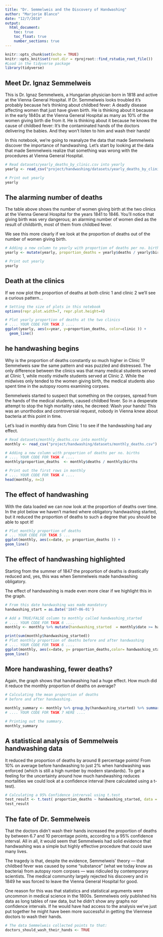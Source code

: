 ```yaml
---
title: "Dr. Semmelweis and the Discovery of Handwashing"
author: "Marjorie Blanco"
date: "12/7/2018"
output:
  html_document:
    toc: true
    toc_float: true
    number_sections: true
---
```


```r
knitr::opts_chunk$set(echo = TRUE)
knitr::opts_knit$set(root.dir = rprojroot::find_rstudio_root_file())
#Load in the tidyverse package
library(tidyverse)
```

## Meet Dr. Ignaz Semmelweis

This is Dr. Ignaz Semmelweis, a Hungarian physician born in 1818 and active at the Vienna General Hospital. If Dr. Semmelweis looks troubled it's probably because he's thinking about childbed fever: A deadly disease affecting women that just have given birth. He is thinking about it because in the early 1840s at the Vienna General Hospital as many as 10% of the women giving birth die from it. He is thinking about it because he knows the cause of childbed fever: It's the contaminated hands of the doctors delivering the babies. And they won't listen to him and wash their hands!

In this notebook, we're going to reanalyze the data that made Semmelweis discover the importance of handwashing. Let's start by looking at the data that made Semmelweis realize that something was wrong with the procedures at Vienna General Hospital.

```r
# Read datasets/yearly_deaths_by_clinic.csv into yearly
yearly <- read_csv("project/handwashing/datasets/yearly_deaths_by_clinic.csv")

# Print out yearly
yearly
```

## The alarming number of deaths

The table above shows the number of women giving birth at the two clinics at the Vienna General Hospital for the years 1841 to 1846. You'll notice that giving birth was very dangerous; an alarming number of women died as the result of childbirth, most of them from childbed fever.

We see this more clearly if we look at the proportion of deaths out of the number of women giving birth.

```r
# Adding a new column to yearly with proportion of deaths per no. births
yearly <- mutate(yearly, proportion_deaths = yearly$deaths / yearly$births)

# Print out yearly
yearly
```

## Death at the clinics

If we now plot the proportion of deaths at both clinic 1 and clinic 2 we'll see a curious pattern...

```r
# Setting the size of plots in this notebook
options(repr.plot.width=7, repr.plot.height=4)

# Plot yearly proportion of deaths at the two clinics
# .... YOUR CODE FOR TASK 3 ....
ggplot(yearly, aes(x=year, y=proportion_deaths, color=clinic )) +
  geom_line()
```

## he handwashing begins
Why is the proportion of deaths constantly so much higher in Clinic 1? Semmelweis saw the same pattern and was puzzled and distressed. The only difference between the clinics was that many medical students served at Clinic 1, while mostly midwife students served at Clinic 2. While the midwives only tended to the women giving birth, the medical students also spent time in the autopsy rooms examining corpses.

Semmelweis started to suspect that something on the corpses, spread from the hands of the medical students, caused childbed fever. So in a desperate attempt to stop the high mortality rates, he decreed: Wash your hands! This was an unorthodox and controversial request, nobody in Vienna knew about bacteria at this point in time.

Let's load in monthly data from Clinic 1 to see if the handwashing had any effect.

```r
# Read datasets/monthly_deaths.csv into monthly
monthly <- read_csv("project/handwashing/datasets/monthly_deaths.csv")

# Adding a new column with proportion of deaths per no. births
# .... YOUR CODE FOR TASK 4 ....
monthly$proportion_deaths  <- monthly$deaths / monthly$births

# Print out the first rows in monthly
# .... YOUR CODE FOR TASK 4 ....
head(monthly, n=1)
```

## The effect of handwashing
With the data loaded we can now look at the proportion of deaths over time. In the plot below we haven't marked where obligatory handwashing started, but it reduced the proportion of deaths to such a degree that you should be able to spot it!

```r
# Plot monthly proportion of deaths
# ... YOUR CODE FOR TASK 5 ...
ggplot(monthly, aes(x=date, y= proportion_deaths )) +
geom_line()
```


## The effect of handwashing highlighted
Starting from the summer of 1847 the proportion of deaths is drastically reduced and, yes, this was when Semmelweis made handwashing obligatory.

The effect of handwashing is made even more clear if we highlight this in the graph.

```r
# From this date handwashing was made mandatory
handwashing_start = as.Date('1847-06-01')

# Add a TRUE/FALSE column to monthly called handwashing_started
# .... YOUR CODE FOR TASK 6 ....
monthly <- monthly %>% mutate(handwashing_started  = monthly$date >= handwashing_start)

print(sum(monthly$handwashing_started))
# Plot monthly proportion of deaths before and after handwashing
# .... YOUR CODE FOR TASK 6 ....
ggplot(monthly, aes(x=date, y= proportion_deaths,color= handwashing_started)) +
geom_line()
```

## More handwashing, fewer deaths?
Again, the graph shows that handwashing had a huge effect. How much did it reduce the monthly proportion of deaths on average?

```r
# Calculating the mean proportion of deaths 
# before and after handwashing.

monthly_summary <- monthly %>% group_by(handwashing_started) %>% summarise(mean(proportion_deaths))
# .... YOUR CODE FOR TASK 7 HERE ....

# Printing out the summary.
monthly_summary
```

## A statistical analysis of Semmelweis handwashing data

It reduced the proportion of deaths by around 8 percentage points! From 10% on average before handwashing to just 2% when handwashing was enforced (which is still a high number by modern standards). To get a feeling for the uncertainty around how much handwashing reduces mortalities we could look at a confidence interval (here calculated using a t-test).

```r
# Calculating a 95% Confidence intrerval using t.test 
test_result <- t.test( proportion_deaths ~ handwashing_started, data = monthly)
test_result
```
## The fate of Dr. Semmelweis

That the doctors didn't wash their hands increased the proportion of deaths by between 6.7 and 10 percentage points, according to a 95% confidence interval. All in all, it would seem that Semmelweis had solid evidence that handwashing was a simple but highly effective procedure that could save many lives.

The tragedy is that, despite the evidence, Semmelweis' theory — that childbed fever was caused by some "substance" (what we today know as bacteria) from autopsy room corpses — was ridiculed by contemporary scientists. The medical community largely rejected his discovery and in 1849 he was forced to leave the Vienna General Hospital for good.

One reason for this was that statistics and statistical arguments were uncommon in medical science in the 1800s. Semmelweis only published his data as long tables of raw data, but he didn't show any graphs nor confidence intervals. If he would have had access to the analysis we've just put together he might have been more successful in getting the Viennese doctors to wash their hands.

```r
# The data Semmelweis collected points to that:
doctors_should_wash_their_hands <- TRUE
```

